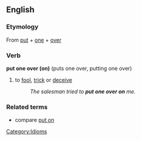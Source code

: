 ==English==

===Etymology===
From [[put]] + [[one]] + [[over]]

===Verb===
'''put one over (on)''' (puts one over, putting one over)

#to [[fool]], [[trick]] or [[deceive]]
#:''The salesman tried to '''put one over on''' me.''

===Related terms===
*compare [[put on]]

[[Category:Idioms]]